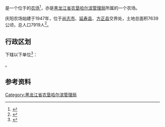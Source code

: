 {{中国乡级行政区|23/01/29/500/000
|行政区全称           = {{PAGENAMEBASE}}
|上级行政区           = [[黑龙江省农垦哈尔滨管理局|黑龙江省农垦哈尔滨管理局]]
}}

'''{{PAGENAMEBASE}}'''是一个位于{{PRC admin/fullname|23/01/29/500/000|3}}的[[农场|农场]]<ref>{{PRC admin/ref sgc|{{PRC admin/parent|23/01/29/500/000}}}}</ref>，亦是[[黑龙江省农垦哈尔滨管理局|黑龙江省农垦哈尔滨管理局]]所属的一个农场。

庆阳农场始建于1947年，位于[[尚志市|尚志市]]、[[延寿县|延寿县]]、[[方正县|方正县]]交界处，土地总面积7639公顷，总人口7919人<ref>{{cite web |title=庆阳农场 |url=http://zw.chinabdh.com/qync/index.jhtml |website=黑龙江省农垦总局 }}{{Dead link}}</ref>。

== 行政区划 ==
{{PAGENAMEBASE}}下辖以下单位<ref>{{PRC admin/ref sgc|23/01/29/500/000}}</ref>：

{{PRC admin/children|23/01/29/500/000}}。

== 参考资料 ==
{{reflist}}

{{黑龙江行政区划小作品}}
{{PRC admin/navcat|23/01/29/500/000}}
{{黑龙江省农垦总局}}

[[Category:黑龙江省农垦哈尔滨管理局|Category:黑龙江省农垦哈尔滨管理局]]